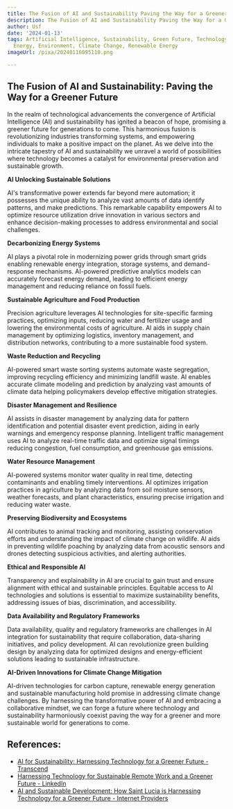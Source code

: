 ```yaml
---
title: The Fusion of AI and Sustainability Paving the Way for a Greener Future
description: The Fusion of AI and Sustainability Paving the Way for a Greener Future
author: Usf
date: '2024-01-13'
tags: Artificial Intelligence, Sustainability, Green Future, Technology, Innovation,
  Energy, Environment, Climate Change, Renewable Energy
imageUrl: /pixa/20240116095110.png

---
```

## The  Fusion of AI and Sustainability: Paving the Way for a Greener Future

In the realm of technological advancements the convergence of Artificial Intelligence (AI)  and sustainability  has ignited a beacon  of hope, promising a greener future for generations to come. This harmonious fusion is revolutionizing industries transforming systems, and empowering individuals to make a positive impact  on the planet. As we  delve into the intricate  tapestry of AI and sustainability we unravel a world of possibilities  where technology becomes a catalyst for environmental preservation and sustainable  growth.

**AI Unlocking Sustainable Solutions**

AI's  transformative power extends far beyond mere  automation;  it possesses the unique ability to analyze vast amounts of data identify patterns, and make predictions. This remarkable capability empowers AI to optimize resource utilization drive innovation in various  sectors and enhance decision-making processes to address environmental and social challenges.

**Decarbonizing Energy Systems**

AI plays a pivotal role in modernizing power grids through smart grids enabling renewable energy integration, storage systems, and demand-response  mechanisms. AI-powered  predictive analytics models can accurately  forecast energy demand, leading to efficient energy management and reducing reliance on fossil fuels.

**Sustainable Agriculture and Food Production**

Precision agriculture leverages AI technologies for site-specific  farming practices, optimizing inputs, reducing water and fertilizer usage and lowering the environmental costs of agriculture. AI aids in supply chain management by optimizing logistics, inventory management, and distribution networks, contributing to a more sustainable food system.

**Waste Reduction and Recycling**

AI-powered smart  waste  sorting systems  automate waste segregation, improving recycling  efficiency  and minimizing landfill  waste. AI enables accurate climate modeling and prediction by analyzing vast amounts of  climate data helping policymakers develop effective mitigation  strategies.

**Disaster  Management and Resilience**

AI assists in  disaster management by analyzing data for pattern identification and potential disaster event prediction, aiding in early warnings and emergency response planning. Intelligent  traffic management uses AI to analyze real-time traffic  data and optimize signal timings reducing congestion, fuel  consumption, and greenhouse gas emissions.

**Water Resource Management**

AI-powered systems monitor  water quality in real time, detecting contaminants and enabling timely interventions. AI optimizes irrigation practices in agriculture by analyzing data from soil  moisture sensors, weather forecasts, and plant characteristics, ensuring precise irrigation and reducing water waste.

**Preserving Biodiversity  and Ecosystems**

AI contributes to  animal tracking and monitoring, assisting  conservation efforts and understanding the impact of climate change on wildlife. AI aids in preventing wildlife  poaching by analyzing data  from acoustic sensors and  drones detecting suspicious activities, and alerting authorities.

**Ethical and Responsible AI**

Transparency and explainability in AI are crucial to gain trust and  ensure alignment  with  ethical and sustainable principles. Equitable access to AI technologies and solutions is essential to maximize sustainability benefits, addressing issues of bias, discrimination, and accessibility.

**Data Availability and Regulatory Frameworks**

Data  availability, quality and regulatory frameworks are challenges in AI integration  for sustainability that require collaboration, data-sharing initiatives, and policy development.  AI can revolutionize green building design by analyzing data  for  optimized designs and energy-efficient solutions leading to sustainable infrastructure.

**AI-Driven  Innovations for  Climate Change Mitigation**

AI-driven  technologies for carbon capture, renewable energy generation and sustainable manufacturing hold promise in addressing climate  change challenges. By harnessing the  transformative  power of AI and embracing a collaborative mindset, we can forge a future where technology and sustainability harmoniously coexist paving the way for a greener and more sustainable world for generations to  come.

## References:
- [AI for Sustainability: Harnessing Technology for a Greener Future - Transcend](https://transcendinfra.com/ai-for-sustainability/)
- [Harnessing Technology for Sustainable Remote Work and a Greener Future - LinkedIn](https://www.linkedin.com/pulse/harnessing-technology-sustainable-remote-work-greener-austin-smith)
- [AI and Sustainable Development: How Saint Lucia is Harnessing Technology for a Greener Future - Internet Providers](https://isp.page/news/ai-and-sustainable-development-how-saint-lucia-is-harnessing-technology-for-a-greener-future/)
